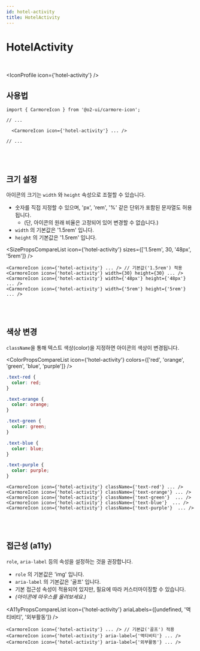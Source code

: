 ```yaml
---
id: hotel-activity
title: HotelActivity
---
```




# HotelActivity

<br />

<IconProfile icon={'hotel-activity'} />

## 사용법

```tsx
import { CarmoreIcon } from '@o2-ui/carmore-icon';

// ...

  <CarmoreIcon icon={'hotel-activity'} ... />

// ...
```

<br />
<br />

## 크기 설정

아이콘의 크기는 `width` 와 `height` 속성으로 조절할 수 있습니다.

- 숫자를 직접 지정할 수 있으며, 'px', 'rem', '%' 같은 단위가 포함된 문자열도 허용됩니다.
  - (단, 아이콘의 원래 비율은 고정되어 있어 변경할 수 없습니다.)
- `width` 의 기본값은 '1.5rem' 입니다.
- `height` 의 기본값은 '1.5rem' 입니다.

<SizePropsCompareList icon={'hotel-activity'} sizes={['1.5rem', 30, '48px', '5rem']} />

```tsx
<CarmoreIcon icon={'hotel-activity'} ... /> // 기본값('1.5rem') 적용
<CarmoreIcon icon={'hotel-activity'} width={30} height={30} ... />
<CarmoreIcon icon={'hotel-activity'} width={'48px'} height={'48px'} ... />
<CarmoreIcon icon={'hotel-activity'} width={'5rem'} height={'5rem'} ... />
```

<br />
<br />

## 색상 변경

`className`을 통해 텍스트 색상(color)을 지정하면 아이콘의 색상이 변경됩니다.

<ColorPropsCompareList icon={'hotel-activity'} colors={['red', 'orange', 'green', 'blue', 'purple']} />

```css
.text-red {
  color: red;
}

.text-orange {
  color: orange;
}

.text-green {
  color: green;
}

.text-blue {
  color: blue;
}

.text-purple {
  color: purple;
}
```

```tsx
<CarmoreIcon icon={'hotel-activity'} className={'text-red'} ... />
<CarmoreIcon icon={'hotel-activity'} className={'text-orange'} ... />
<CarmoreIcon icon={'hotel-activity'} className={'text-green'}  ... />
<CarmoreIcon icon={'hotel-activity'} className={'text-blue'}  ... />
<CarmoreIcon icon={'hotel-activity'} className={'text-purple'}  ... />
```

<br />
<br />

## 접근성 (a11y)

`role`, `aria-label` 등의 속성을 설정하는 것을 권장합니다.

- `role` 의 기본값은 'img' 입니다.
- `aria-label` 의 기본값은 '골프' 입니다.
- 기본 접근성 속성이 적용되어 있지만, 필요에 따라 커스터마이징할 수 있습니다.
- _(아이콘에 마우스를 올려보세요.)_

<A11yPropsCompareList icon={'hotel-activity'} ariaLabels={[undefined, '액티비티', '외부활동']} />

```tsx
<CarmoreIcon icon={'hotel-activity'} ... /> // 기본값('골프') 적용
<CarmoreIcon icon={'hotel-activity'} aria-label={'액티비티'} ... />
<CarmoreIcon icon={'hotel-activity'} aria-label={'외부활동'} ... />
```
